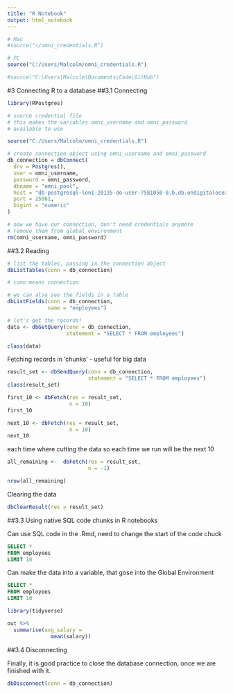```yaml
---
title: "R Notebook"
output: html_notebook
---
```


```r

# Mac
#source("~/omni_credentials.R")

# PC
source("C:/Users/Malcolm/omni_credentials.R")
```


```r
#source("C:\Users\Malcolm\Documents\Code\GitHub")
```


#3 Connecting R to a database
##3.1 Connecting
```r
library(RPostgres)
```

```r

# source credential file
# this makes the variables omni_username and omni_password
# available to use

source("C:/Users/Malcolm/omni_credentials.R")

# create connection object using omni_username and omni_password
db_connection = dbConnect(
  drv = Postgres(), 
  user = omni_username,
  password = omni_password,
  dbname = "omni_pool",
  host = "db-postgresql-lon1-20135-do-user-7581050-0.b.db.ondigitalocean.com",
  port = 25061,
  bigint = "numeric"
)

# now we have our connection, don't need credentials anymore
# remove them from global environment
rm(omni_username, omni_password)
```

##3.2 Reading

```r
# list the tables, passing in the connection object
dbListTables(conn = db_connection)

# conn means connection
```


```r
# we can also see the fields in a table
dbListFields(conn = db_connection,
             name = "employees")
```

```r
# let's get the records!
data <- dbGetQuery(conn = db_connection,
                   statement = "SELECT * FROM employees")
```


```r
class(data)
```

Fetching records in 'chunks' - useful for big data

```r
result_set <- dbSendQuery(conn = db_connection,
                          statement = "SELECT * FROM employees")
class(result_set)
```

```r
first_10 <- dbFetch(res = result_set,
                    n = 10)
first_10
```

```r
next_10 <- dbFetch(res = result_set,
                    n = 10)
next_10
```

each time where cutting the data so each time we run will be the next 10

```r
all_remaining <-  dbFetch(res = result_set,
                          n = -1)

nrow(all_remaining)
```
Clearing the data
```r
dbClearResult(res = result_set)


```

##3.3 Using native SQL code chunks in R notebooks

Can use SQL code in the .Rmd, need to change the start of the code chuck

```sql
SELECT *
FROM employees
LIMIT 10
```


Can make the data into a variable, that gose into the Global Environment
```sql
SELECT *
FROM employees
LIMIT 10
```



```r
library(tidyverse)

out %>% 
  summarise(avg_salary = 
              mean(salary))
```

##3.4 Disconnecting

Finally, it is good practice to close the database connection, once we are finished with it.

```r
dbDisconnect(conn = db_connection)
```

